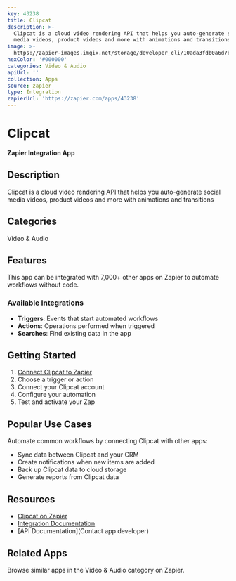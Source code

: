 ```yaml
---
key: 43238
title: Clipcat
description: >-
  Clipcat is a cloud video rendering API that helps you auto-generate social
  media videos, product videos and more with animations and transitions
image: >-
  https://zapier-images.imgix.net/storage/developer_cli/10ada3fdb0a6d7b8f7d8a515903f6f40.png?auto=format%2Ccompress&ixlib=python-3.0.0&q=50
hexColor: '#000000'
categories: Video & Audio
apiUrl: ''
collection: Apps
source: zapier
type: Integration
zapierUrl: 'https://zapier.com/apps/43238'
---
```

# Clipcat

**Zapier Integration App**

## Description

Clipcat is a cloud video rendering API that helps you auto-generate social media videos, product videos and more with animations and transitions

## Categories

Video & Audio

## Features

This app can be integrated with 7,000+ other apps on Zapier to automate workflows without code.

### Available Integrations

- **Triggers**: Events that start automated workflows
- **Actions**: Operations performed when triggered
- **Searches**: Find existing data in the app

## Getting Started

1. [Connect Clipcat to Zapier](https://zapier.com/apps/43238)
2. Choose a trigger or action
3. Connect your Clipcat account
4. Configure your automation
5. Test and activate your Zap

## Popular Use Cases

Automate common workflows by connecting Clipcat with other apps:

- Sync data between Clipcat and your CRM
- Create notifications when new items are added
- Back up Clipcat data to cloud storage
- Generate reports from Clipcat data

## Resources

- [Clipcat on Zapier](https://zapier.com/apps/43238)
- [Integration Documentation](https://zapier.com/apps/43238/integrations)
- [API Documentation](Contact app developer)

## Related Apps

Browse similar apps in the Video & Audio category on Zapier.
